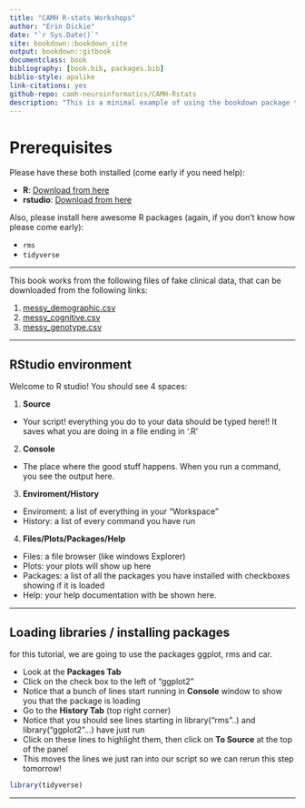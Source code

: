 ```yaml
--- 
title: "CAMH R-stats Workshops"
author: "Erin Dickie"
date: "`r Sys.Date()`"
site: bookdown::bookdown_site
output: bookdown::gitbook
documentclass: book
bibliography: [book.bib, packages.bib]
biblio-style: apalike
link-citations: yes
github-repo: camh-neuroinformatics/CAMH-Rstats
description: "This is a minimal example of using the bookdown package to write a book. The output format for this example is bookdown::gitbook."
---
```


# Prerequisites

Please have these both installed (come early if you need help):

* **R**: [Download from here](https://cran.r-project.org/)
* **rstudio**: [Download from here](https://www.rstudio.com/products/RStudio/#Desktop)

Also, please install here awesome R packages (again, if you don't know how please come early):

* `rms` 
* `tidyverse`

--------

This book works from the following files of fake clinical data, that can be downloaded from the following links:


1. [messy_demographic.csv](https://raw.githubusercontent.com/josephmje/CAMH-Rstats/master/data/messy_demographic.csv)
2. [messy_cognitive.csv](https://raw.githubusercontent.com/josephmje/CAMH-Rstats/master/data/messy_cognitive.csv)
2. [messy_genotype.csv](https://raw.githubusercontent.com/josephmje/CAMH-Rstats/master/data/messy_genotype.csv)

---------

## RStudio environment



Welcome to R studio! You should see 4 spaces:

1. **Source**
  * Your script! everything you do to your data should be typed here!! It saves what you are
  doing in a file ending in '.R'
2. **Console**
  * The place where the good stuff happens. When you run a command, you see the output here.
3. **Enviroment/History**
  * Enviroment: a list of everything in your "Workspace"
  * History: a list of every command you have run
4. **Files/Plots/Packages/Help**
  * Files: a file browser (like windows Explorer)
  * Plots: your plots will show up here
  * Packages: a list of all the packages you have installed with checkboxes showing if it is loaded
  * Help: your help documentation with be shown here.

----------

## Loading libraries / installing packages 


for this tutorial, we are going to use the packages ggplot, rms and car.

+ Look at the **Packages Tab**
+ Click on the check box to the left of "ggplot2"
+ Notice that a bunch of lines start running in **Console** window to show you that the package is loading
+ Go to the **History Tab** (top right corner)
+ Notice that you should see lines starting in library("rms"..) and library("ggplot2"...) have just run
+ Click on these lines to highlight them, then click on **To Source** at the top of the panel
+ This moves the lines we just ran into our script so we can rerun this step tomorrow!

```r
library(tidyverse)
```

--------
